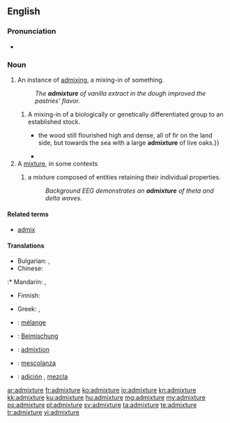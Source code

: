 ==English==

===Pronunciation===
* {{audio|en-us-admixture.ogg|Audio (US)}}

===Noun===
{{en-noun}}

# An instance of [[admix]]ing, a mixing-in of something.
#: ''The '''admixture''' of vanilla extract in the dough improved the pastries' flavor.''
## A mixing-in of a biologically or genetically differentiated group to an established stock.
##* {{quote-book|year=1883|author=[[w:Robert Louis Stevenson|Robert Louis Stevenson]]|title=[[w:Treasure Island|Treasure Island]]|passage= {{...}} the wood still flourished high and dense, all of fir on the land side, but towards the sea with a large '''admixture''' of live oaks.}}
##* {{quote-book|year=1928|title=The Curse of Yig|author=H. P. Lovecraft and Zealia Bishop|passage=Both were lean, raw-boned specimens; the man tall, sandy, and grey-eyed, and the woman short and rather dark, with a black straightness of hair suggesting a slight Indian '''admixture'''.}}
# A [[mixture]], in some contexts
## {{context|epilepsy}} a mixture composed of entities retaining their individual properties.
##: ''Background EEG demonstrates an '''admixture''' of theta and delta waves.''

====Related terms====
* [[admix]]

====Translations====
{{trans-top|mixture}}
* Bulgarian: {{t+|bg|смес}},  {{t+|bg|примес}}
* Chinese:
:* Mandarin: {{zh-tsp||混合|}}, {{zh-tsp||混合物|}}
* Finnish: {{t-|fi|sekoitus}}
{{trans-mid}}
* Greek: {{t-|el|πρόσμιξη|f|tr=prósmixi}}, {{t-|el|σύμμιξη|f|tr=sýmmixi}}
{{trans-bottom}}

{{checktrans-top}}
* {{ttbc|fr}}: [[mélange]]
* {{ttbc|de}}: [[Beimischung]]
* {{ttbc|ia}}: [[admixtion]]
{{trans-mid}}
* {{ttbc|it}}: [[mescolanza]] {{f}}
* {{ttbc|es}}: [[adición]] {{f}}, [[mezcla]] {{f}}
{{trans-bottom}}

[[ar:admixture]]
[[fr:admixture]]
[[ko:admixture]]
[[io:admixture]]
[[kn:admixture]]
[[kk:admixture]]
[[ku:admixture]]
[[hu:admixture]]
[[mg:admixture]]
[[my:admixture]]
[[ps:admixture]]
[[pl:admixture]]
[[sv:admixture]]
[[ta:admixture]]
[[te:admixture]]
[[tr:admixture]]
[[vi:admixture]]